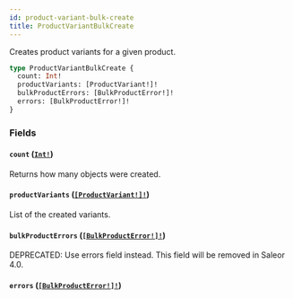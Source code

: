 ```yaml
---
id: product-variant-bulk-create
title: ProductVariantBulkCreate
---
```


Creates product variants for a given product.

```graphql
type ProductVariantBulkCreate {
  count: Int!
  productVariants: [ProductVariant!]!
  bulkProductErrors: [BulkProductError!]!
  errors: [BulkProductError!]!
}
```

### Fields

#### `count` ([`Int!`](../../../developer/api-reference/scalars/int))

Returns how many objects were created.

#### `productVariants` ([`[ProductVariant!]!`](../../../developer/api-reference/objects/product-variant))

List of the created variants.

#### `bulkProductErrors` ([`[BulkProductError!]!`](../../../developer/api-reference/objects/bulk-product-error))

<span class="badge badge--warning">DEPRECATED: Use errors field instead. This field will be removed in Saleor 4.0.</span>

#### `errors` ([`[BulkProductError!]!`](../../../developer/api-reference/objects/bulk-product-error))
